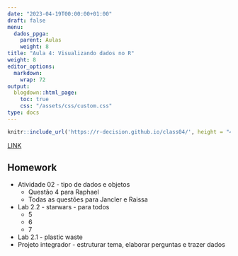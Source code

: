 ---
date: "2023-04-19T00:00:00+01:00"
draft: false
menu:
  dados_ppga:
    parent: Aulas
    weight: 8
title: "Aula 4: Visualizando dados no R"
weight: 8
editor_options: 
  markdown: 
    wrap: 72
output: 
  blogdown::html_page:
    toc: true
    css: "/assets/css/custom.css"
type: docs
---


```{r echo=FALSE, message=FALSE, warning=FALSE}
knitr::include_url('https://r-decision.github.io/class04/', height = "400px")
```

[LINK](https://r-decision.github.io/class04/)

## Homework

- Atividade 02 - tipo de dados e objetos
    - Questão 4 para Raphael
    - Todas as questões para Jancler e Raissa
- Lab 2.2 - starwars - para todos
    - 5
    - 6
    - 7
- Lab 2.1 - plastic waste
- Projeto integrador - estruturar tema, elaborar perguntas e trazer dados

